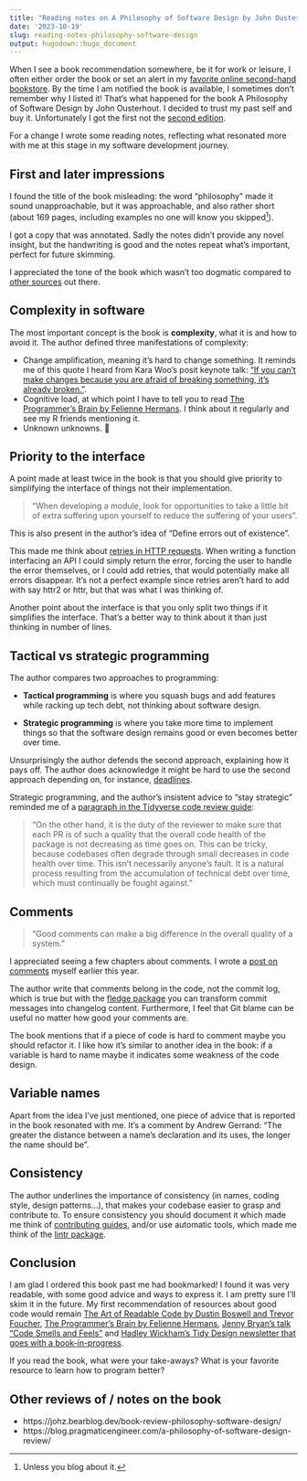 ```yaml
---
title: "Reading notes on A Philosophy of Software Design by John Ousterhout"
date: '2023-10-19'
slug: reading-notes-philosophy-software-design
output: hugodown::hugo_document
---
```


When I see a book recommendation somewhere, be it for work or leisure, I often either order the book or set an alert in my [favorite online second-hand bookstore](https://www.momox-shop.fr/).
By the time I am notified the book is available, I sometimes don't remember why I listed it!
That's what happened for the book A Philosophy of Software Design by John Ousterhout.
I decided to trust my past self and buy it.
Unfortunately I got the first not the [second edition](https://web.stanford.edu/~ouster/cgi-bin/book.php).

For a change I wrote some reading notes, reflecting what resonated more with me at this stage in my software development journey.

## First and later impressions

I found the title of the book misleading: the word "philosophy" made it sound unapproachable, but it was approachable, and also rather short (about 169 pages, including examples no one will know you skipped[^blog]).

[^blog]: Unless you blog about it.

I got a copy that was annotated. 
Sadly the notes didn't provide any novel insight, but the handwriting is good and the notes repeat what's important, perfect for future skimming.

I appreciated the tone of the book which wasn't too dogmatic compared to [other sources](https://qntm.org/clean) out there.

## Complexity in software

The most important concept is the book is **complexity**, what it is and how to avoid it. 
The author defined three manifestations of complexity:

- Change amplification, meaning it's hard to change something. It reminds me of this quote I heard from Kara Woo's posit keynote talk: ["If you can't make changes because you are afraid of breaking something, it's already broken."](https://speakerdeck.com/karawoo/r-not-only-in-production?slide=76).
- Cognitive load, at which point I have to tell you to read [The Programmer's Brain by Felienne Hermans](https://www.manning.com/books/the-programmers-brain). I think about it regularly and see my R friends mentioning it.
- Unknown unknowns. 👻

## Priority to the interface

A point made at least twice in the book is that you should give priority to simplifying the interface of things not their implementation.

> "When developing a module, look for opportunities to take a little bit of extra suffering upon yourself to reduce the suffering of your users".

This is also present in the author's idea of "Define errors out of existence".

This made me think about [retries in HTTP requests](https://blog.r-hub.io/2020/04/07/retry-wheel/).
When writing a function interfacing an API I could simply return the error, forcing the user to handle the error themselves, or I could add retries, that would potentially make all errors disappear.
It's not a perfect example since retries aren't hard to add with say httr2 or httr, but that was what I was thinking of.

Another point about the interface is that you only split two things if it simplifies the interface.
That's a better way to think about it than just thinking in number of lines.

## Tactical vs strategic programming

The author compares two approaches to programming:

- **Tactical programming** is where you squash bugs and add features while racking up tech debt, not thinking about software design.

- **Strategic programming** is where you take more time to implement things so that the software design remains good or even becomes better over time.

Unsurprisingly the author defends the second approach, explaining how it pays off.
The author does acknowledge it might be hard to use the second approach depending on, for instance, [deadlines](https://enpiar.com/2023/05/30/obey-the-timer/).

Strategic programming, and the author's insistent advice to "stay strategic" reminded me of a [paragraph in the Tidyverse code review guide](https://code-review.tidyverse.org/reviewer/purpose.html):  

> "On the other hand, it is the duty of the reviewer to make sure that each PR is of such a quality that the overall code health of the package is not decreasing as time goes on. This can be tricky, because codebases often degrade through small decreases in code health over time. This isn’t necessarily anyone’s fault. It is a natural process resulting from the accumulation of technical debt over time, which must continually be fought against."

## Comments

> "Good comments can make a big difference in the overall quality of a system."

I appreciated seeing a few chapters about comments.
I wrote a [post on comments](https://blog.r-hub.io/2023/01/26/code-comments-self-explaining-code/) myself earlier this year.

The author write that comments belong in the code, not the commit log, which is true but with the [fledge package](https://fledge.cynkra.com/dev/) you can transform commit messages into changelog content.
Furthermore, I feel that Git blame can be useful no matter how good your comments are.

The book mentions that if a piece of code is hard to comment maybe you should refactor it.
I like how it's similar to another idea in the book: if a variable is hard to name maybe it indicates some weakness of the code design.

## Variable names

Apart from the idea I've just mentioned, one piece of advice that is reported in the book resonated with me.
It's a comment by Andrew Gerrand: "The greater the distance between a name's declaration and its uses, the longer the name should be".

## Consistency

The author underlines the importance of consistency (in names, coding style, design patterns...), that makes your codebase easier to grasp and contribute to.
To ensure consistency you should document it which made me think of [contributing guides](https://devdevguide.netlify.app/maintenance_collaboration#contributing-guide), and/or use automatic tools, which made me think of the [lintr package](https://lintr.r-lib.org/reference/index.html).

## Conclusion

I am glad I ordered this book past me had bookmarked!
I found it was very readable, with some good advice and ways to express it.
I am pretty sure I'll skim it in the future.
My first recommendation of resources about good code would remain [The Art of Readable Code by Dustin Boswell and Trevor Foucher](https://www.oreilly.com/library/view/the-art-of/9781449318482/), [The Programmer's Brain by Felienne Hermans](https://www.manning.com/books/the-programmers-brain), [Jenny Bryan's talk "Code Smells and Feels"](https://github.com/jennybc/code-smells-and-feels) and [Hadley Wickham's Tidy Design newsletter that goes with a book-in-progress](https://tidydesign.substack.com/).

If you read the book, what were your take-aways?
What is your favorite resource to learn how to program better?

## Other reviews of / notes on the book

- https://johz.bearblog.dev/book-review-philosophy-software-design/
- https://blog.pragmaticengineer.com/a-philosophy-of-software-design-review/